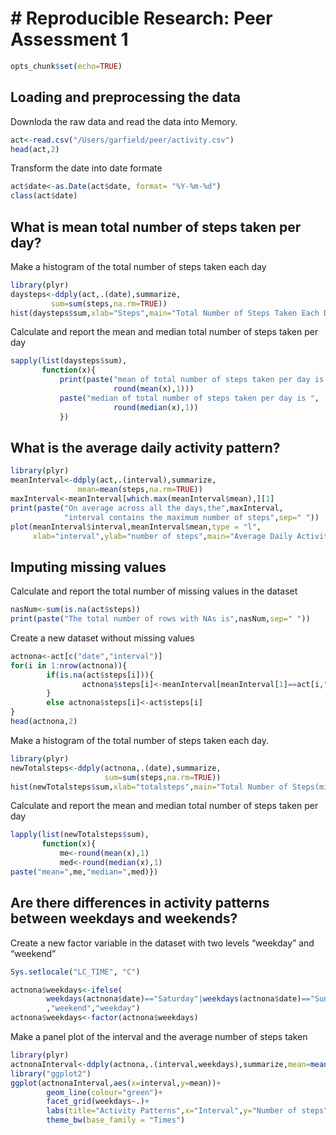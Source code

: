 # Reproducible Research: Peer Assessment 1
===========================================

```r
opts_chunk$set(echo=TRUE)
```

## Loading and preprocessing the data

Downloda the raw data and read the data into Memory.
```r
act<-read.csv("/Users/garfield/peer/activity.csv")
head(act,2)
```

Transform the date into date formate
```r
act$date<-as.Date(act$date, format= "%Y-%m-%d")
class(act$date)
```


## What is mean total number of steps taken per day?

Make a histogram of the total number of steps taken each day
```r
library(plyr)
daysteps<-ddply(act,.(date),summarize,
         sum=sum(steps,na.rm=TRUE))
hist(daysteps$sum,xlab="Steps",main="Total Number of Steps Taken Each Day")
```

Calculate and report the mean and median total number of steps taken per day
```r
sapply(list(daysteps$sum),
       function(x){
           print(paste("mean of total number of steps taken per day is ",
                       round(mean(x),1)))
           paste("median of total number of steps taken per day is ",
                       round(median(x),1))
           })
```



## What is the average daily activity pattern?
```r
library(plyr)
meanInterval<-ddply(act,.(interval),summarize,
               mean=mean(steps,na.rm=TRUE))
maxInterval<-meanInterval[which.max(meanInterval$mean),][1]
print(paste("On average across all the days,the",maxInterval,
            "interval contains the maximum number of steps",sep=" "))
plot(meanInterval$interval,meanInterval$mean,type = "l",
     xlab="interval",ylab="number of steps",main="Average Daily Activity Pattern")
```

## Imputing missing values
Calculate and report the total number of missing values in the dataset
```r
nasNum<-sum(is.na(act$steps))
print(paste("The total number of rows with NAs is",nasNum,sep=" "))
```
Create a new dataset without missing values
```r
actnona<-act[c("date","interval")]
for(i in 1:nrow(actnona)){
        if(is.na(act$steps[i])){
                actnona$steps[i]<-meanInterval[meanInterval[1]==act[i,"interval"],2]
        }
        else actnona$steps[i]<-act$steps[i]
}
head(actnona,2)
```
Make a histogram of the total number of steps taken each day.
```r
library(plyr)
newTotalsteps<-ddply(actnona,.(date),summarize,
                     sum=sum(steps,na.rm=TRUE))
hist(newTotalsteps$sum,xlab="totalsteps",main="Total Number of Steps(missing values were imputed)")
```

Calculate and report the mean and median total number of steps taken per day
```r
lapply(list(newTotalsteps$sum),
       function(x){
           me<-round(mean(x),1)
           med<-round(median(x),1)
paste("mean=",me,"median=",med)})
```


## Are there differences in activity patterns between weekdays and weekends?
Create a new factor variable in the dataset with two levels "weekday" and "weekend"
```r
Sys.setlocale("LC_TIME", "C")
```
```r
actnona$weekdays<-ifelse(
        weekdays(actnona$date)=="Saturday"|weekdays(actnona$date)=="Sunday"
        ,"weekend","weekday")
actnona$weekdays<-factor(actnona$weekdays)
```
Make a panel plot of the interval and the average number of steps taken
```r
library(plyr)
actnonaInterval<-ddply(actnona,.(interval,weekdays),summarize,mean=mean(steps))
library("ggplot2")
ggplot(actnonaInterval,aes(x=interval,y=mean))+
        geom_line(colour="green")+
        facet_grid(weekdays~.)+
        labs(title="Activity Patterns",x="Interval",y="Number of steps")+
        theme_bw(base_family = "Times")
```